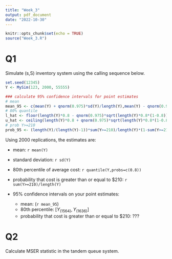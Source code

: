 ```yaml
---
title: "Week_3"
output: pdf_document
date: "2022-10-30"
---
```


```r
knitr::opts_chunk$set(echo = TRUE)
source("Week_3.R")
```

# Q1

Simulate (s,S) inventory system using the calling sequence below.

```r
set.seed(12345)
Y <- MySim(123, 2000, 55555)

### calculate 95% confidence intervals for point estimates
# mean
mean_95 <- c(mean(Y) + qnorm(0.975)*sd(Y)/length(Y),mean(Y) - qnorm(0.975)*sd(Y)/length(Y))
# 80% quantile
l_hat <- floor(length(Y)*0.8 - qnorm(0.975)*sqrt(length(Y)*0.8*(1-0.8)))
u_hat <- ceiling(length(Y)*0.8 + qnorm(0.975)*sqrt(length(Y)*0.8*(1-0.8)))
# prob Y>=210
prob_95 <- (length(Y)/(length(Y)-1))*sum(Y>=210)/length(Y)*(1-sum(Y>=210)/length(Y))
```

Using 2000 replications, the estimates are:

-   mean: `r mean(Y)`

-   standard deviation: `r sd(Y)`

-   80th percentile of average cost: `r quantile(Y,probs=c(0.8))`

-   probability that cost is greater than or equal to \$210: `r sum(Y>=210)/length(Y)`

-   95% confidence intervals on your point estimates:
    - mean: (`r mean_95`)
    - 80th percentile: $[Y_{(1564)},Y_{(1636)}]$
    - probability that cost is greater than or equal to \$210: ???

# Q2

Calculate MSER statistic in the tandem queue system.

```r

```
